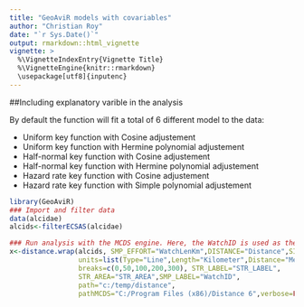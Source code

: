 ```yaml
---
title: "GeoAviR models with covariables"
author: "Christian Roy"
date: "`r Sys.Date()`"
output: rmarkdown::html_vignette
vignette: >
  %\VignetteIndexEntry{Vignette Title}
  %\VignetteEngine{knitr::rmarkdown}
  \usepackage[utf8]{inputenc}
---
```

##Including explanatory varible in the analysis

By default the function will fit a total of 6 different model to the data:

- Uniform key function with Cosine adjustement
- Uniform key function with Hermine polynomial adjustement
- Half-normal key function with Cosine adjustement
- Half-normal key function with Hermine polynomial adjustement
- Hazard rate key function with Cosine adjustement
- Hazard rate key function with Simple polynomial adjustement


```r
library(GeoAviR)
### Import and filter data
data(alcidae)
alcids<-filterECSAS(alcidae)

### Run analysis with the MCDS engine. Here, the WatchID is used as the sample.
x<-distance.wrap(alcids, SMP_EFFORT="WatchLenKm",DISTANCE="Distance",SIZE="Count",
                 units=list(Type="Line",Length="Kilometer",Distance="Meter",Area="Square kilometer"),
                 breaks=c(0,50,100,200,300), STR_LABEL="STR_LABEL", 
                 STR_AREA="STR_AREA",SMP_LABEL="WatchID", 
                 path="c:/temp/distance",
                 pathMCDS="C:/Program Files (x86)/Distance 6",verbose=FALSE)
```